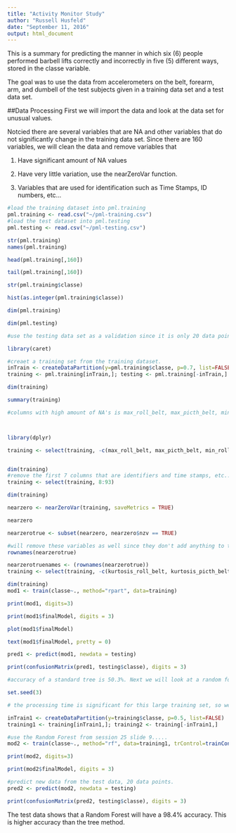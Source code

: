 ```yaml
---
title: "Activity Monitor Study"
author: "Russell Husfeld"
date: "September 11, 2016"
output: html_document
---
```


This is a summary for predicting the manner in which six (6) people performed barbell lifts correctly and incorrectly in five (5) different ways, stored in the classe variable. 

The goal was to use the data from accelerometers on the belt, forearm, arm, and dumbell of the test subjects given in a training data set and a test data set. 

##Data Processing
First we will import the data and look at the data set for unusual values. 

Notcied there are several variables that are NA and other variables that do not significantly change in the training data set. Since there are 160 variables, we will clean the data and remove variables that 

1. Have significant amount of NA values

2. Have very little variation, use the nearZeroVar function. 

3. Variables that are used for identification such as Time Stamps, ID numbers, etc...


```r
#load the training dataset into pml.training
pml.training <- read.csv("~/pml-training.csv")
#load the test dataset into pml.testing
pml.testing <- read.csv("~/pml-testing.csv")

str(pml.training)
names(pml.training)

head(pml.training[,160])

tail(pml.training[,160])

str(pml.training$classe)

hist(as.integer(pml.training$classe))

dim(pml.training)

dim(pml.testing)

#use the testing data set as a validation since it is only 20 data points veruse 19622 data points. 

library(caret)

#creaet a training set from the training dataset. 
inTrain <- createDataPartition(y=pml.training$classe, p=0.7, list=FALSE)
training <- pml.training[inTrain,]; testing <- pml.training[-inTrain,]

dim(training)

summary(training)

#columns with high amount of NA's is max_roll_belt, max_picth_belt, min_roll_belt, min_pitch_belt, amplitude_roll_belt, amplitude_pitch_belt, var_total_accel_belt, avg_roll_belt, stddev_roll_belt, var_roll_belt, avg_pitch_belt, stddev_pitch_belt, var_pitch_belt, avg_yaw_belt,  stddev_yaw_belt,    var_yaw_belt, var_accel_arm, avg_roll_arm, stddev_roll_arm, var_roll_arm, avg_pitch_arm     stddev_pitch_arm, var_pitch_arm, avg_yaw_arm, stddev_yaw_arm, var_yaw_arm, max_roll_arm,max_picth_arm,  max_yaw_arm, min_roll_arm, min_pitch_arm,  min_yaw_arm, amplitude_roll_arm, amplitude_pitch_arm, amplitude_yaw_arm, max_roll_dumbbell, max_picth_dumbbell, min_roll_dumbbell, min_pitch_dumbbell, amplitude_roll_dumbbell,  amplitude_pitch_dumbbell, var_accel_dumbbell, avg_roll_dumbbell, stddev_roll_dumbbell, var_roll_dumbbell, avg_pitch_dumbbell, stddev_pitch_dumbbell, var_pitch_dumbbell, avg_yaw_dumbbell, stddev_yaw_dumbbell, var_yaw_dumbbell, max_roll_forearm, max_picth_forearm, min_roll_forearm,  min_pitch_forearm, amplitude_roll_forearm, amplitude_pitch_forearm, var_accel_forearm,avg_roll_forearm ,stddev_roll_forearm, var_roll_forearm, avg_pitch_forearm, stddev_pitch_forearm, var_pitch_forearm,  avg_yaw_forearm, stddev_yaw_forearm, var_yaw_forearm   



library(dplyr)

training <- select(training, -c(max_roll_belt, max_picth_belt, min_roll_belt, min_pitch_belt, amplitude_roll_belt, amplitude_pitch_belt, var_total_accel_belt, avg_roll_belt, stddev_roll_belt, var_roll_belt, avg_pitch_belt, stddev_pitch_belt, var_pitch_belt, avg_yaw_belt,  stddev_yaw_belt,    var_yaw_belt, var_accel_arm, avg_roll_arm, stddev_roll_arm, var_roll_arm, avg_pitch_arm, stddev_pitch_arm, var_pitch_arm, avg_yaw_arm, stddev_yaw_arm, var_yaw_arm, max_roll_arm,max_picth_arm,  max_yaw_arm, min_roll_arm, min_pitch_arm,  min_yaw_arm, amplitude_roll_arm, amplitude_pitch_arm, amplitude_yaw_arm, max_roll_dumbbell, max_picth_dumbbell, min_roll_dumbbell, min_pitch_dumbbell, amplitude_roll_dumbbell,  amplitude_pitch_dumbbell, var_accel_dumbbell, avg_roll_dumbbell, stddev_roll_dumbbell, var_roll_dumbbell, avg_pitch_dumbbell, stddev_pitch_dumbbell, var_pitch_dumbbell, avg_yaw_dumbbell, stddev_yaw_dumbbell, var_yaw_dumbbell, max_roll_forearm, max_picth_forearm, min_roll_forearm,  min_pitch_forearm, amplitude_roll_forearm, amplitude_pitch_forearm, var_accel_forearm,avg_roll_forearm ,stddev_roll_forearm, var_roll_forearm, avg_pitch_forearm, stddev_pitch_forearm, var_pitch_forearm,  avg_yaw_forearm, stddev_yaw_forearm, var_yaw_forearm)) 


dim(training)
#remove the first 7 columns that are identifiers and time stamps, etc....don't add value to the model fit process. 
training <- select(training, 8:93)

dim(training)

nearzero <- nearZeroVar(training, saveMetrics = TRUE)

nearzero

nearzerotrue <- subset(nearzero, nearzero$nzv == TRUE)

#will remove these variables as well since they don't add anything to the model fit. 
rownames(nearzerotrue)

nearzerotruenames <- (rownames(nearzerotrue))
training <- select(training, -c(kurtosis_roll_belt, kurtosis_picth_belt, kurtosis_yaw_belt, skewness_roll_belt,skewness_roll_belt.1, skewness_yaw_belt, max_yaw_belt, min_yaw_belt,  amplitude_yaw_belt, kurtosis_roll_arm, kurtosis_picth_arm, kurtosis_yaw_arm, skewness_roll_arm, skewness_pitch_arm, skewness_yaw_arm,  kurtosis_roll_dumbbell, kurtosis_picth_dumbbell, kurtosis_yaw_dumbbell, skewness_roll_dumbbell, skewness_pitch_dumbbell, skewness_yaw_dumbbell,  max_yaw_dumbbell,  min_yaw_dumbbell, amplitude_yaw_dumbbell, kurtosis_roll_forearm,   kurtosis_picth_forearm,  kurtosis_yaw_forearm, skewness_roll_forearm, skewness_pitch_forearm,  skewness_yaw_forearm,  max_yaw_forearm, min_yaw_forearm, amplitude_yaw_forearm ))

dim(training)
mod1 <- train(classe~., method="rpart", data=training)

print(mod1, digits=3)

print(mod1$finalModel, digits = 3)

plot(mod1$finalModel)

text(mod1$finalModel, pretty = 0)

pred1 <- predict(mod1, newdata = testing)

print(confusionMatrix(pred1, testing$classe), digits = 3)

#accuracy of a standard tree is 50.3%. Next we will look at a random forest method from session 25. 

set.seed(3)

# the processing time is significant for this large training set, so we can cut the data in half for the random forest method and store into training1. 

inTrain1 <- createDataPartition(y=training$classe, p=0.5, list=FALSE)
training1 <- training[inTrain1,]; training2 <- training[-inTrain1,]

#use the Random Forest from session 25 slide 9.....
mod2 <- train(classe~., method="rf", data=training1, trControl=trainControl(method="cv"), number=3)

print(mod2, digits=3)

print(mod2$finalModel, digits = 3)

#predict new data from the test data, 20 data points. 
pred2 <- predict(mod2, newdata = testing)

print(confusionMatrix(pred2, testing$classe), digits = 3)

```
The test data shows that a Random Forest will have a 98.4% accuracy. This is higher accuracy than the tree method. 




